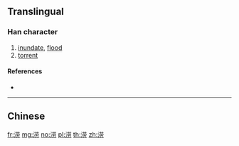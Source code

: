 {{character info/new}}
{{also|澇}}
==Translingual==

===Han character===
{{Han char|rn=85|rad=水|as=07|sn=10|four=|canj=ETBS}}

# [[inundate]], [[flood]]
# [[torrent]]

====References====
* {{Han ref|kx=0627.311|hdz=31619.060|uh=6D9D|ud=28061}}

----

==Chinese==
{{zh-see|澇}}

[[fr:涝]]
[[mg:涝]]
[[no:涝]]
[[pl:涝]]
[[th:涝]]
[[zh:涝]]